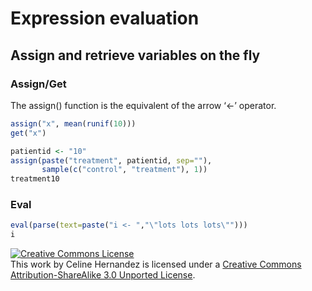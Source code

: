 Expression evaluation
================================================================================

Assign and retrieve variables on the fly
--------------------------------------------------------------------------------

### Assign/Get

The assign() function is the equivalent of the arrow '<-' operator.

```r
assign("x", mean(runif(10)))
get("x")

patientid <- "10"
assign(paste("treatment", patientid, sep=""),
       sample(c("control", "treatment"), 1))
treatment10
```

### Eval

```r
eval(parse(text=paste("i <- ","\"lots lots lots\"")))
i
```

<a rel="license" href="http://creativecommons.org/licenses/by-sa/3.0/deed.en_US"><img alt="Creative Commons License" style="border-width:0" src="http://i.creativecommons.org/l/by-sa/3.0/80x15.png" /></a><br />This work by <span xmlns:cc="http://creativecommons.org/ns#" property="cc:attributionName">Celine Hernandez</span> is licensed under a <a rel="license" href="http://creativecommons.org/licenses/by-sa/3.0/deed.en_US">Creative Commons Attribution-ShareAlike 3.0 Unported License</a>.